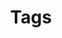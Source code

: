 ---
title: "Tags"
description: "This guide will help you prevent abuse and fraud in your application"
---